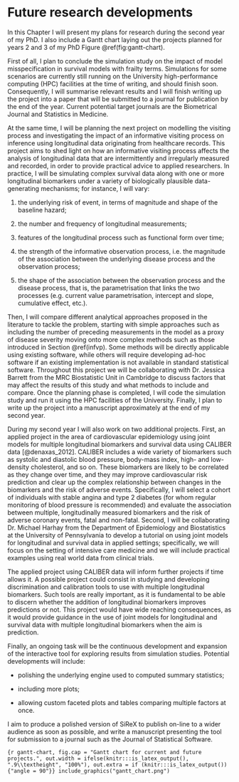 # Future research developments {#future}

In this Chapter I will present my plans for research during the second year of my PhD. I also include a Gantt chart laying out the projects planned for years 2 and 3 of my PhD Figure \@ref(fig:gantt-chart).

First of all, I plan to conclude the simulation study on the impact of model misspecification in survival models with frailty terms. Simulations for some scenarios are currently still running on the University high-performance computing (HPC) facilities at the time of writing, and should finish soon. Consequently, I will summarise relevant results and I will finish writing up the project into a paper that will be submitted to a journal for publication by the end of the year. Current potential target journals are the Biometrical Journal and Statistics in Medicine.

At the same time, I will be planning the next project on modelling the visiting process and investigating the impact of an informative visiting process on inference using longitudinal data originating from healthcare records. This project aims to shed light on how an informative visiting process affects the analysis of longitudinal data that are intermittently and irregularly measured and recorded, in order to provide practical advice to applied researchers. In practice, I will be simulating complex survival data along with one or more longitudinal biomarkers under a variety of biologically plausible data-generating mechanisms; for instance, I will vary:

1. the underlying risk of event, in terms of magnitude and shape of the baseline hazard;

2. the number and frequency of longitudinal measurements;

3. features of the longitudinal process such as functional form over time;

4. the strength of the informative observation process, i.e. the magnitude of the association between the underlying disease process and the observation process;

5. the shape of the association between the observation process and the disease process, that is, the parametrisation that links the two processes (e.g. current value parametrisation, intercept and slope, cumulative effect, etc.).

Then, I will compare different analytical approaches proposed in the literature to tackle the problem, starting with simple approaches such as including the number of preceding measurements in the model as a proxy of disease severity moving onto more complex methods such as those introduced in Section \@ref(infvp). Some methods will be directly applicable using existing software, while others will require developing ad-hoc software if an existing implementation is not available in standard statistical software. Throughout this project we will be collaborating with Dr. Jessica Barrett from the MRC Biostatistic Unit in Cambridge to discuss factors that may affect the results of this study and what methods to include and compare. Once the planning phase is completed, I will code the simulation study and run it using the HPC facilities of the University. Finally, I plan to write up the project into a manuscript approximately at the end of my second year.

During my second year I will also work on two additional projects. First, an applied project in the area of cardiovascular epidemiology using joint models for multiple longitudinal biomarkers and survival data using CALIBER data [@denaxas_2012]. CALIBER includes a wide variety of biomarkers such as systolic and diastolic blood pressure, body-mass index, high- and low-density cholesterol, and so on. These biomarkers are likely to be correlated as they change over time, and they may improve cardiovascular risk prediction and clear up the complex relationship between changes in the biomarkers and the risk of adverse events. Specifically, I will select a cohort of individuals with stable angina and type 2 diabetes (for whom regular monitoring of blood pressure is recommended) and evaluate the association between multiple, longitudinally measured biomarkers and the risk of adverse coronary events, fatal and non-fatal. Second, I will be collaborating Dr. Michael Harhay from the Department of Epidemiology and Biostatistics at the University of Pennsylvania to develop a tutorial on using joint models for longitudinal and survival data in applied settings; specifically, we will focus on the setting of intensive care medicine and we will include practical examples using real world data from clinical trials.

The applied project using CALIBER data will inform further projects if time allows it. A possible project could consist in studying and developing discrimination and calibration tools to use with multiple longitudinal biomarkers. Such tools are really important, as it is fundamental to be able to discern whether the addition of longitudinal biomarkers improves predictions or not. This project would have wide reaching consequences, as it would provide guidance in the use of joint models for longitudinal and survival data with multiple longitudinal biomarkers when the aim is prediction.

Finally, an ongoing task will be the continuous development and expansion of the interactive tool for exploring results from simulation studies. Potential developments will include:

* polishing the underlying engine used to computed summary statistics;

* including more plots;

* allowing custom faceted plots and tables comparing multiple factors at once.

I aim to produce a polished version of SiReX to publish on-line to a wider audience as soon as possible, and write a manuscript presenting the tool for submission to a journal such as the Journal of Statistical Software.

```{r gantt-chart, fig.cap = "Gantt chart for current and future projects.", out.width = ifelse(knitr:::is_latex_output(), ".9\\textheight", "100%"), out.extra = if (knitr:::is_latex_output()) {"angle = 90"}}
include_graphics("gantt_chart.png")
```
